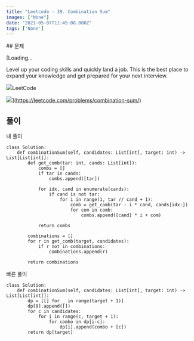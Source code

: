 ```yaml
---
title: "Leetcode - 39. Combination Sum"
images: ["None"]
date: "2021-05-07T11:45:08.000Z"
tags: ['None']
---
```


<TOCInline toc={props.toc} asDisclosure />
## 문제

[Loading...

Level up your coding skills and quickly land a job. This is the best place to expand your knowledge and get prepared for your next interview.

![](https://leetcode.com/favicon-192x192.png)LeetCode

![](https://leetcode.com/static/images/LeetCode_Sharing.png)](https://leetcode.com/problems/combination-sum/)

## 풀이

내 풀이

```
class Solution:
    def combinationSum(self, candidates: List[int], target: int) -> List[List[int]]:
        def get_comb(tar: int, cands: List[int]):
            combs = []
            if tar in cands:
                combs.append([tar])

            for idx, cand in enumerate(cands):
                if cand is not tar:
                    for i in range(1, tar // cand + 1):
                        comb = get_comb(tar - i * cand, cands[idx:])
                        for com in comb:
                            combs.append([cand] * i + com)

            return combs

        combinations = []
        for r in get_comb(target, candidates):
            if r not in combinations:
                combinations.append(r)

        return combinations
```

빠른 풀이

```
class Solution:
    def combinationSum(self, candidates: List[int], target: int) -> List[List[int]]:
        dp = [[] for _ in range(target + 1)]
        dp[0].append([])
        for c in candidates:
            for i in range(c, target + 1):
                for combo in dp[i-c]:
                    dp[i].append(combo + [c])
        return dp[target]
```
